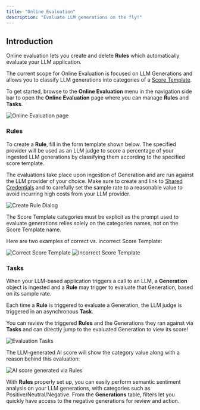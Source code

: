 ```yaml
---
title: "Online Evaluation"
description: "Evaluate LLM generations on the fly!"
---
```


## Introduction

Online evaluation lets you create and delete **Rules** which automatically evaluate your LLM application.  

The current scope for Online Evaluation is focused on LLM Generations and allows you to classify LLM generations into categories of a [Score Template](/concepts/monitoring/score#from-the-application). 

To get started, browse to the **Online Evaluation** menu in the navigation side bar to open the **Online Evaluation** page where you can manage **Rules** and **Tasks**.

<Frame caption="Online Evaluation">
  <img src="/images/online-evaluation-page.png" alt="Online Evaluation page" />
</Frame>

### Rules

To create a **Rule**, fill in the form template shown below. 
The specified provider will be used as an LLM judge to score a percentage of your ingested LLM generations by classifying them according to the specified score template.  

The evaluations take place upon ingestion of Generation and are run against the LLM provider of your choice. Make sure to create and link to [Shared Credentials](../prompt/overview#shared-credentials) and to carefully set the sample
rate to a reasonable value to avoid incurring high costs from your LLM provider.

<Frame caption="Create Rule Dialog">
  <img src="/images/create-rule-dialog.png" alt="Create Rule Dialog" />
</Frame>

<Warning>The Score Template categories must be explicit as the prompt used to evaluate generations relies solely on the categories names, not on the Score Template name.</Warning>

Here are two examples of correct vs. incorrect Score Template:

<Frame caption="Correct Score Template">
  <img src="/images/correct-rule-score-template.png" alt="Correct Score Template" />
</Frame>

<Frame caption="Incorrect Score Template">
  <img src="/images/incorrect-rule-score-template.png" alt="Incorrect Score Template" />
</Frame>

### Tasks

When your LLM-based application triggers a call to an LLM, a **Generation** object is ingested and a **Rule** may trigger to evaluate that Generation, based on its sample rate.  

Each time a **Rule** is triggered to evaluate a Generation, the LLM judge is triggered in an asynchronous **Task**.  

You can review the triggered **Rules** and the Generations they ran against via **Tasks** and can directly jump to the evaluated Generation to view its score!

<Frame caption="Evaluation Tasks">
  <img src="/images/evaluation-tasks.png" alt="Evaluation Tasks" />
</Frame>

The LLM-generated AI score will show the category value along with a reason behind this evaluation: 
<Frame caption="AI score generated via Rules">
  <img src="/images/ai-score-via-rule.png" alt="AI score generated via Rules" />
</Frame>

With **Rules** properly set up, you can easily perform semantic sentiment analysis on your LLM generations, with categories such as Positive/Neutral/Negative. 
From the **Generations** table, filters let you quickly have access to the negative generations for review and action.



